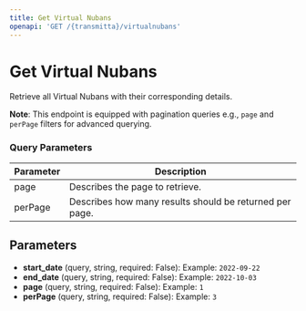 ```yaml
---
title: Get Virtual Nubans
openapi: 'GET /{transmitta}/virtualnubans'
---
```


# Get Virtual Nubans

Retrieve all Virtual Nubans with their corresponding details.

**Note**: This endpoint is equipped with pagination queries e.g., `page` and `perPage` filters for advanced querying.

### Query Parameters

| **Parameter** | **Description** |
| --- | --- |
| page | Describes the page to retrieve. |
| perPage | Describes how many results should be returned per page. |

## Parameters

- **start_date** (query, string, required: False): Example: `2022-09-22`
- **end_date** (query, string, required: False): Example: `2022-10-03`
- **page** (query, string, required: False): Example: `1`
- **perPage** (query, string, required: False): Example: `3`
